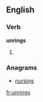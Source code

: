==English==

===Verb===
'''unrings'''

# {{third-person singular of|unring}}

===Anagrams===
* [[nursing#English|nursing]]

[[fr:unrings]]